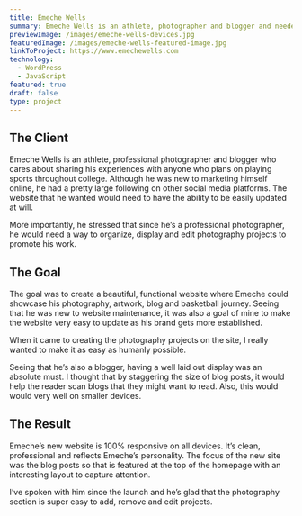 ```yaml
---
title: Emeche Wells
summary: Emeche Wells is an athlete, photographer and blogger and needed a website to start building an online presence. Built with WordPress and customized to match his branding.
previewImage: /images/emeche-wells-devices.jpg
featuredImage: /images/emeche-wells-featured-image.jpg
linkToProject: https://www.emechewells.com
technology:
  - WordPress
  - JavaScript
featured: true
draft: false
type: project
---
```


## The Client

Emeche Wells is an athlete, professional photographer and blogger who cares about sharing his experiences with anyone who plans on playing sports throughout college. Although he was new to marketing himself online, he had a pretty large following on other social media platforms. The website that he wanted would need to have the ability to be easily updated at will.

More importantly, he stressed that since he’s a professional photographer, he would need a way to organize, display and edit photography projects to promote his work.

## The Goal

The goal was to create a beautiful, functional website where Emeche could showcase his photography, artwork, blog and basketball journey. Seeing that he was new to website maintenance, it was also a goal of mine to make the website very easy to update as his brand gets more established.

When it came to creating the photography projects on the site, I really wanted to make it as easy as humanly possible.

Seeing that he’s also a blogger, having a well laid out display was an absolute must. I thought that by staggering the size of blog posts, it would help the reader scan blogs that they might want to read. Also, this would would very well on smaller devices.

## The Result

Emeche’s new website is 100% responsive on all devices. It’s clean, professional and reflects Emeche’s personality. The focus of the new site was the blog posts so that is featured at the top of the homepage with an interesting layout to capture attention.

I’ve spoken with him since the launch and he’s glad that the photography section is super easy to add, remove and edit projects.
